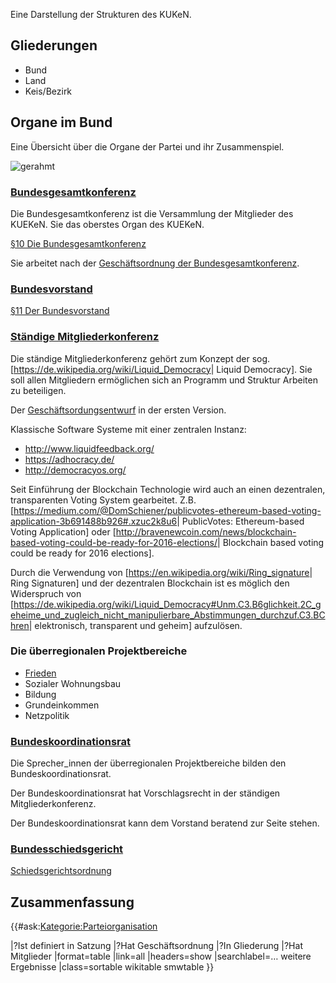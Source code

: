 Eine Darstellung der Strukturen des KUKeN.

== Gliederungen ==

* Bund
* Land
* Keis/Bezirk

== Organe im Bund ==

Eine Übersicht über die Organe der Partei und ihr Zusammenspiel.

[[Datei:Organigram-KUEKeN-Bund.png|gerahmt]]
<br clear=all>





=== [[Bundesgesamtkonferenz]] ===


Die Bundesgesamtkonferenz ist die Versammlung der Mitglieder des KUEKeN. Sie das oberstes Organ des KUEKeN.

[[Satzung#.C2.A7_10_Die_Bundesgesamtkonferenz| §10 Die Bundesgesamtkonferenz]]

Sie arbeitet nach der [[Go_Bundesgesamtkonferenz| Geschäftsordnung der Bundesgesamtkonferenz]].

=== [[Bundesvorstand]] ===

[[Satzung#.C2.A7_11_Der_Bundesvorstand| §11 Der Bundesvorstand]]

=== [[Ständige_Mitgliederkonferenz| Ständige Mitgliederkonferenz]] ===

Die ständige Mitgliederkonferenz gehört zum Konzept der sog. [https://de.wikipedia.org/wiki/Liquid_Democracy| Liquid Democracy]. Sie soll allen Mitgliedern ermöglichen sich an Programm und Struktur Arbeiten zu beteiligen.

Der [[go_smk| Geschäftsordungsentwurf]] in der ersten Version.

Klassische Software Systeme mit einer zentralen Instanz:
* http://www.liquidfeedback.org/
* https://adhocracy.de/
* http://democracyos.org/

Seit Einführung der Blockchain Technologie wird auch an einen dezentralen, transparenten Voting System gearbeitet.
Z.B. [https://medium.com/@DomSchiener/publicvotes-ethereum-based-voting-application-3b691488b926#.xzuc2k8u6| PublicVotes: Ethereum-based Voting Application] oder [http://bravenewcoin.com/news/blockchain-based-voting-could-be-ready-for-2016-elections/| Blockchain based voting could be ready for 2016 elections].

Durch die Verwendung von [https://en.wikipedia.org/wiki/Ring_signature| Ring Signaturen] und der dezentralen Blockchain ist es möglich den Widerspruch von [https://de.wikipedia.org/wiki/Liquid_Democracy#Unm.C3.B6glichkeit.2C_geheime_und_zugleich_nicht_manipulierbare_Abstimmungen_durchzuf.C3.BChren| elektronisch, transparent und geheim] aufzulösen.

=== Die überregionalen Projektbereiche ===

* [[Frieden]]
* Sozialer Wohnungsbau
* Bildung
* Grundeinkommen
* Netzpolitik

=== [[Bundeskoordinationsrat]] ===

Die Sprecher_innen der überregionalen Projektbereiche bilden den Bundeskoordinationsrat.

Der Bundeskoordinationsrat hat Vorschlagsrecht in der ständigen Mitgliederkonferenz.

Der Bundeskoordinationsrat kann dem Vorstand beratend zur Seite stehen. 


=== [[Bundesschiedsgericht]] ===

[[Schiedsgerichtsordnung_Bund| Schiedsgerichtsordnung]]

== Zusammenfassung ==



{{#ask:[[Kategorie:Parteiorganisation]]

|?Ist definiert in Satzung
|?Hat Geschäftsordnung
|?In Gliederung
|?Hat Mitglieder
|format=table
|link=all
|headers=show
|searchlabel=… weitere Ergebnisse
|class=sortable wikitable smwtable
}}